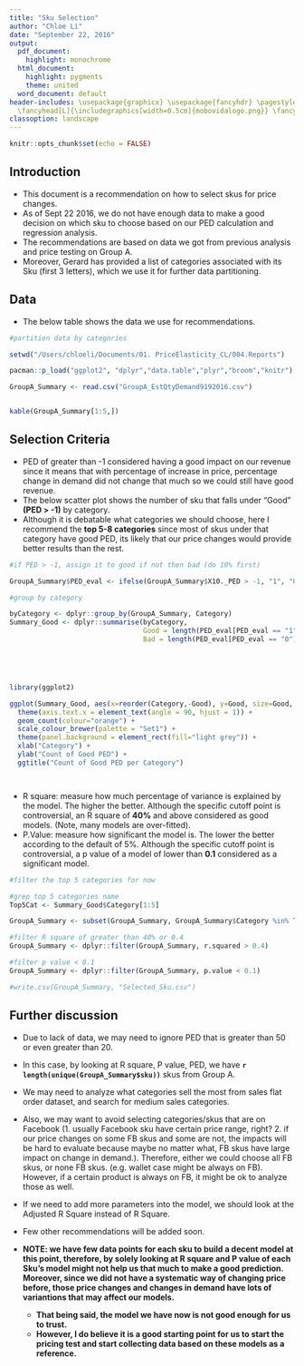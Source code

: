 ```yaml
---
title: "Sku Selection"
author: "Chloe Li"
date: "September 22, 2016"
output:
  pdf_document:
    highlight: monochrome
  html_document:
    highlight: pygments
    theme: united
  word_document: default
header-includes: \usepackage{graphicx} \usepackage{fancyhdr} \pagestyle{fancy} \setlength\headheight{28pt}
  \fancyhead[L]{\includegraphics[width=0.5cm]{mobovidalogo.png}} \fancyfoot[LE,RO]{CL}
classoption: landscape
---
```


```r
knitr::opts_chunk$set(echo = FALSE)
```

## Introduction
- This document is a recommendation on how to select skus for price changes.
- As of Sept 22 2016, we do not have enough data to make a good decision on which sku to choose based on our PED calculation and regression analysis.
- The recommendations are based on data we got from previous analysis and price testing on Group A. 
- Moreover, Gerard has provided a list of categories associated with its Sku (first 3 letters), which we use it for further data partitioning.

## Data
- The below table shows the data we use for recommendations. 

```r

#partition data by categories

setwd("/Users/chloeli/Documents/01. PriceElasticity_CL/004.Reports")

pacman::p_load("ggplot2", "dplyr","data.table","plyr","broom","knitr")

GroupA_Summary <- read.csv("GroupA_EstQtyDemand9192016.csv")


kable(GroupA_Summary[1:5,])
```


## Selection Criteria
- PED of greater than -1 considered having a good impact on our revenue since it means that with percentage of increase in price, percentage change in demand did not change that much so we could still have good revenue. 
- The below scatter plot shows the number of sku that falls under "Good" **(PED > -1)** by category.
- Although it is debatable what categories we should choose, here I recommend the **top 5-8 categories** since most of skus under that category have good PED, its likely that our price changes would provide better results than the rest.

```r


#if PED > -1, assign it to good if not then bad (do 10% first)

GroupA_Summary$PED_eval <- ifelse(GroupA_Summary$X10._PED > -1, "1", "0")

#group by category

byCategory <- dplyr::group_by(GroupA_Summary, Category)
Summary_Good <- dplyr::summarise(byCategory, 
                                 Good = length(PED_eval[PED_eval == "1"]),
                                 Bad = length(PED_eval[PED_eval == "0"])) %>% arrange(-Good)





library(ggplot2)

ggplot(Summary_Good, aes(x=reorder(Category,-Good), y=Good, size=Good, colours = Good)) + 
  theme(axis.text.x = element_text(angle = 90, hjust = 1)) + 
  geom_count(colour="orange") +
  scale_colour_brewer(palette = "Set1") +
  theme(panel.background = element_rect(fill="light grey")) +
  xlab("Category") + 
  ylab("Count of Good PED") +
  ggtitle("Count of Good PED per Category")




```

- R square: measure how much percentage of variance is explained by the model. The higher the better. Although the specific cutoff point is controversial, an R square of **40%** and above considered as good models. (Note, many models are over-fitted).
- P.Value: measure how significant the model is. The lower the better according to the default of 5%. Although the specific cutoff point is controversial, a p value of a model of lower than **0.1** considered as a significant model.


```r
#filter the top 5 categories for now

#grep top 5 categories name
Top5Cat <- Summary_Good$Category[1:5]

GroupA_Summary <- subset(GroupA_Summary, GroupA_Summary$Category %in% Top5Cat)

#filter R square of greater than 40% or 0.4
GroupA_Summary <- dplyr::filter(GroupA_Summary, r.squared > 0.4)

#filter p value < 0.1
GroupA_Summary <- dplyr::filter(GroupA_Summary, p.value < 0.1)

#write.csv(GroupA_Summary, "Selected_Sku.csv")

```

\pagebreak

## Further discussion
- Due to lack of data, we may need to ignore PED that is greater than 50 or even greater than 20.
- In this case, by looking at R square, P value, PED, we have __`r length(unique(GroupA_Summary$sku))`__ skus from Group A.

- We may need to analyze what categories sell the most from sales flat order dataset, and search for medium sales categories. 
- Also, we may want to avoid selecting categories/skus that are on Facebook (1. usually Facebook sku have certain price range, right? 2. if our price changes on some FB skus and some are not, the impacts will be hard to evaluate because maybe no matter what, FB skus have large impact on change in demand.). Therefore, either we could choose all FB skus, or none FB skus. (e.g. wallet case might be always on FB). However, if a certain product is always on FB, it might be ok to analyze those as well.
- If we need to add more parameters into the model, we should look at the Adjusted R Square instead of R Square.
- Few other recommendations will be added soon.
- **__NOTE:__ we have few data points for each sku to build a decent model at this point, therefore, by solely looking at R square and P value of each Sku's model might not help us that much to make a good prediction. Moreover, since we did not have a systematic way of changing price before, those price changes and changes in demand have lots of variantions that may affect our models. **
    + **That being said, the model we have now is not good enough for us to trust.**
    + **However, I do believe it is a good starting point for us to start the pricing test and start collecting data based on these models as a reference.**

